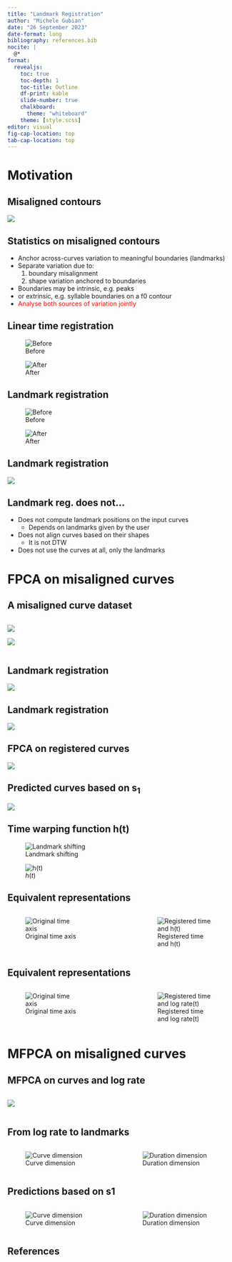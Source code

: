 ```yaml
---
title: "Landmark Registration"
author: "Michele Gubian"
date: "26 September 2023"
date-format: long
bibliography: references.bib
nocite: |
  @*
format:
  revealjs:
    toc: true
    toc-depth: 1
    toc-title: Outline
    df-print: kable
    slide-number: true
    chalkboard: 
      theme: "whiteboard"
    theme: [style.scss]
editor: visual
fig-cap-location: top
tab-cap-location: top
---
```


# Motivation

## Misaligned contours

![](plots/few_unreg_curves.png)

## Statistics on misaligned contours

::: incremental
-   Anchor across-curves variation to meaningful boundaries (landmarks)
-   Separate variation due to:
    1.  boundary misalignment
    2.  shape variation anchored to boundaries
-   Boundaries may be intrinsic, e.g. peaks
-   or extrinsic, e.g. syllable boundaries on a f0 contour
-   [Analyse both sources of variation jointly]{style="color:red"}
:::

## Linear time registration

::: {layout-ncol="2"}
::: fragment
![Before](plots/few_unreg_curves.png)
:::

::: fragment
![After](plots/few_regLin_curves.png)
:::
:::

## Landmark registration

::: {layout-ncol="2"}
![Before](plots/few_unreg_curves.png)

![After](plots/few_reg_curves.png)
:::

## Landmark registration

![](plots/few_reg_dur.png)

## Landmark reg. does not...

::: incremental
-   Does not compute landmark positions on the input curves
    -   Depends on landmarks given by the user
-   Does not align curves based on their shapes
    -   It is not DTW
-   Does not use the curves at all, only the landmarks
:::

# FPCA on misaligned curves

## A misaligned curve dataset

::: {.column width="75%"}
::: r-stack
![](plots/early_late_unreg_curves_split.png){.fragment}

![](plots/early_late_unreg_curves.png){.fragment}
:::
:::

## Landmark registration

![](plots/early_late_reg_dur.png)

## Landmark registration

![](plots/early_late_reg_curves.png)

## FPCA on registered curves

![](plots/FPCA_curves_early_late_simple.png)

## Predicted curves based on s~1~

![](plots/early_late_pred_curves_simple.png)

## Time warping function h(t)

::: {layout-ncol="2"}
::: fragment
![Landmark shifting](plots/early_late_reg_dur.png)
:::

::: fragment
![$h(t)$](plots/early_late_h.png)
:::
:::

## Equivalent representations

::: columns
::: {.column width="45%"}
::: fragment
![Original time axis](plots/early_late_two_curves.png)
:::
:::

::: {.column width="10%"}
:::

::: {.column width="45%"}
::: fragment
![Registered time and h(t)](plots/early_late_reg_and_h.png)
:::
:::
:::

## Equivalent representations

::: columns
::: {.column width="45%"}
![Original time axis](plots/early_late_two_curves.png)
:::

::: {.column width="10%"}
:::

::: {.column width="45%"}
![Registered time and log rate(t)](plots/early_late_reg_and_lograte.png)
:::
:::

# MFPCA on misaligned curves

## MFPCA on curves and log rate

::: columns
::: {.column width="65%"}
::: fragment
![](plots/FPCA_curves_early_late_2D.png)
:::
:::
:::

## From log rate to landmarks

::: columns
::: {.column width="50%"}
![Curve dimension](plots/FPCA_curves_early_late_2D_y.png)
:::

::: {.column width="50%"}
![Duration dimension](plots/early_late_PCdur.png)
:::
:::

## Predictions based on s1

::: columns
::: {.column width="50%"}
![Curve dimension](plots/early_late_pred_curves_simple.png)
:::

::: {.column width="50%"}
![Duration dimension](plots/early_late_predDur.png)
:::
:::

## References

::: {#refs}
:::
